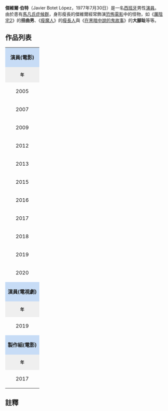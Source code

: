 {{Expand language|1=es|time=2020-10-30T16:33:18+00:00}}
{{Infobox person
| name = 賈維‧波特
| birth_name = Javier Botet López
| birth_date = {{Birth date and age|1977|07|30|df=y}}
| birth_place = [[西班牙|西班牙]][[雷亞爾城|雷亞爾城]]
| height = 198公分
| occupation = [[演員|演員]]
| years_active = 2005{{ndash}}至今
}}

'''傑維爾·伯特'''（Javier Botet López，1977年7月30日）是一名[[西班牙|西班牙]]男性[[演員|演員]]。由於患有[[馬凡氏症候群|馬凡氏症候群]]，身形瘦長的傑維爾經常飾演[[恐怖電影|恐怖電影]]中的怪物，如《[[厲陰宅2|厲陰宅2]]》的'''扭曲男'''、《[[瘦魔人|瘦魔人]]》的[[瘦長人|瘦長人]]與《[[在黑暗中說的鬼故事_(電影)|在黑暗中說的鬼故事]]》的'''大腳趾'''等等。

==作品列表==
{| class="wikitable" style="margin-left: yes; margin-right: no; border: none;"
|+ class="nowrap"| 
|-
|colspan=4 style="background-color:#c7dcf6;text-align:center;font-size:100%;"|'''演員(電影)'''
|-
|style="background-color:#efefef;text-align:center;font-size:80%;"|'''年'''||style="background-color:#efefef;text-align:center;font-size:80%;"|'''電影'''||style="background-color:#efefef;text-align:center;font-size:80%;"|'''角色'''||style="background-color:#efefef;text-align:center;font-size:80%;"|'''註釋'''
|-
|style="text-align:center;"|2005||{{tsl|en|Beneath Still Waters|寂靜的水域}}||style="text-align:center;"|Humanoid||style="text-align:center;"|<ref>{{cite film |author=Brian Yuzna, director.|others=Produced by Julio Fernández and Brian Yuzna. Screenplay by Mike Hostench and Angel Sala. Cinematography by Johnny Yebra.|editor=Nicolas Chaudeurge|date=October 24, 2005|title=Beneath Still Waters|title-link=Beneath Still Waters|medium= |language= |url=|access-date= |archive-url= |archive-date= |type=Motion picture |location= |publisher= Lionsgate.|id= |isbn= |oclc=123422932 |quote= |ref=|time=1hr 31min 51sec|time-caption=Botet's screen credit as a cast-member portraying the character "Humanoid" occurs at}}</ref>
|-
|style="text-align:center;"|2007||[[80分鐘死亡直播|錄到鬼]]||style="text-align:center;" rowspan="3"|{{tsl|en|Tristana Medeiros|特里斯坦納·米德羅斯|尼娜·米德羅斯}}||style="text-align:center;" rowspan="1"|<ref>{{cite film |author=Jaume Balagueró and Paco Plaza, directors.|others=Produced by Julio Fernández. Written by Paco Plaza, Luis A. Berdejo and Jaume Balagueró. Cinematography by Pablo Rosso.|editor=David Gallart|date=November 23, 2007|title=REC|title-link=REC (film)|medium= |language= |url=|access-date= |archive-url= |archive-date= |type=Motion picture |location= |publisher= A Filmax International/Castelao Production.|id= |isbn= |oclc=742079856 |quote= |ref=|time=1hr 14min 30sec|time-caption=Botet's screen credit as a cast-member portraying the character "Niña Medeiros" occurs at}}</ref>
|-
|style="text-align:center;"|2009||[[錄到鬼2：屍控|屍控]]||style="text-align:center;"|<ref name=rec>{{cite web |last1=Turek |first1=Ryan |title=Interview: Rec & Rec 2's Javier Botet |url=http://www.comingsoon.net/horror/news/715441-exclusive-interview-rec-rec-2s-javier-botet |website=ComingSoon.net |date=11 October 2009 |accessdate=2020-10-04 |archive-date=2019-12-15 |archive-url=https://web.archive.org/web/20191215184251/https://www.comingsoon.net/horror/news/715441-exclusive-interview-rec-rec-2s-javier-botet |dead-url=no }}</ref>
|-
|style="text-align:center;"|2012||[[錄到鬼3：腥嫁娘|錄到鬼：姻屍錄]]||
|-
|style="text-align:center;" rowspan="2"|2013||[[母侵|母侵]]||style="text-align:center;"|媽媽||style="text-align:center;"|<ref>{{cite film |author=Andy Muschietti, director.|others=Produced by Guillermo del Toro, Barbara Muschietti and J. Miles Dale. Story by Andy and Barbara Muschietti. Screenplay by Neil Cross with Andy and Barbara Muschietti. Director of Photography Antonio Riestra. Edited by Michele Conroy. Music by Fernando Velázquez.|date=January 8, 2013 |title-link=Mama (2013 film)|title=Mama|trans-title= |medium= |language= |url=|access-date= |archive-url= |archive-date= |type=Motion picture |location= |publisher=Universal Pictures Presents a De Milo and Toma 78 Production.|id= |isbn= |oclc=963425097 |quote= |ref=|time=1hr 35min 36sec|time-caption=Botet's screen credit as a cast-member portraying the character "Mama" occurs at}}</ref>
|-
|{{tsl|en|Witching & Bitching|女巫不該讓男人流淚}}||style="text-align:center;"|Luismi||style="text-align:center;"|<ref name=witching>{{cite web |last1=Abrams |first1=Simon |title=Witching & Bitching Movie Review |url=https://www.rogerebert.com/reviews/witching-and-bitching-2014 |website=RogerEbert.com |date=13 June 2014 |accessdate=2020-10-04 |archive-date=2020-08-10 |archive-url=https://web.archive.org/web/20200810081649/https://www.rogerebert.com/reviews/witching-and-bitching-2014 |dead-url=no }}</ref>
|-
|style="text-align:center;"|2015||[[腥紅山莊|腥紅山莊]]||style="text-align:center;"|{{font|text=Enola / Margaret / Pamela|size=100%}}||style="text-align:center;"|<ref>{{cite film |author=Guillermo Del Toro, director|others= Produced by Thomas Tull, Jon Jashni, Guillermo Del Toro and Callum Greene. Director of Photography Dan Laustsen. Edited by Bernat Vilaplana.  Written by Guillermo Del Toro & Matthew Robbins. Music by Fernando Valázquez.  |date=October 16, 2015|title=Crimson Peak|title-link=Crimson Peak|medium= |language= |url=|access-date= |archive-url= |archive-date= |type=Motion picture |location= |publisher=A Legendary/Universal Pictures Presentation/DDY Production |id= |isbn= |oclc=973019671 |quote= |ref=|time=1hr 53min 51sec|time-caption=Botet's screen credit as a cast-member portraying the characters "Enola", "Margaret" and "Pamela" occurs at}}</ref> 
|-
|style="text-align:center;" rowspan="3"|2016||{{tsl|en|The Other Side of the Door (2016 film)|鬼門開}}||style="text-align:center;"|Myrtu||style="text-align:center;"|<ref>{{cite film |author=Johannes Roberts, director.|others= Produced by Alexandre Aja, Rory Aitken and Ben Pugh. Written by Johannes Roberts and Ernest Riera. Music by Joseph Bishara. Edited by Baxter. Director of Photography Maxime Alexandre.|date=March 4, 2016 |title=The Other Side of the Door|title-link=The Other Side of the Door (2016 film)|medium= |language= |url=|access-date= |archive-url= |archive-date= |type=Motion picture |location= |publisher=Twentieth Century Fox Presents A 42/Fire Axe Pictures Production|id= |isbn= |oclc=947734083 |quote= |ref=|time=1hr 32min 28sec|time-caption=Botet's screen credit as a cast-member portraying the character "Myrtu" occurs at}}</ref> 
|-
|[[厲陰宅2|厲陰宅2]]||style="text-align:center;"|扭曲男||style="text-align:center;"|<ref>{{cite film |title=The Conjuring 2|title-link=The Conjuring 2|author=James Wan, director.|others=Produced by Rob Cowan, Peter Safran and James Wan. Written by Carey Hayes, Chad Hayes, James Wan and David Leslie Johnson.|publisher=A Warner Bros. release of a New Line Cinema Presentation, in association with RatPac-Dune Entertainment. A Safran Co./Atomic Monster Production. |url=|oclc=1043709662|type=Motion picture|time=2hr 10min 04sec |time-caption=Botet's screen credit as a cast-member portraying the character "Crooked Man" occurs at|date=June 10, 2016|language=en }}</ref>
|-
|{{tsl|en|Don't Knock Twice (film)|別敲兩次門}}||style="text-align:center;"|Ginger Special||style="text-align:center;"|<ref>{{cite film |title=Don't Knock Twice|title-link=Don't Knock Twice (2016 film)|author=Caradog W. James, director.|others=Written by Mark Huckerby and Nick Ostler. Music by James Edward Barker and Steve Moore. Cinematography by Adam Frisch. Edited by Matt Platts-Mills|publisher=A Seymour/Red & Black Films Production.|url= |oclc=984422413|type=Motion picture|time=1hr 31min 19sec|time-caption=Botet's screen credit as a cast-member portraying the character "Ginger Special" occurs at|date=September 22, 2016|language=}}</ref>
|-
|style="text-align:center;" rowspan="2"|2017||[[神鬼傳奇_(2017年電影)|神鬼傳奇]]||style="text-align:center;"|[[賽特|賽特]]||style="text-align:center;"|<ref>{{cite film |author=Alex Kurtzman, director.|others=Produced by Alex Kurtzman, Chris Morgan, Sean Daniel and Sarah Bradshaw. Screenplay by David Koepp, Christopher McQuarrie and Dylan Kussman.|date=May 22, 2017 |title=The Mummy |title-link=The Mummy (2017 film) |medium= |language= |url=|access-date= |archive-url= |archive-date= |type=Motion picture |location= |publisher=Universal Pictures in association with Perfect World Pictures. A Secret Hideout/Conspiracy Factory/Sean Daniel Company Production|id= |isbn= |oclc=995854743 |quote= |ref=|time=1hr 42min 05sec|time-caption=Botet's screen credit as a cast-member portraying the character "Set" occurs at}}</ref>
|-
|[[牠_(電影)|牠]]||style="text-align:center;"|Hobo / The Leper||style="text-align:center;"|<ref>{{cite film |author=Andy Muschietti, director.|others= Produced by Roy Lee, Dan Lin, Seth Grahame-Smith, David Katzenberg and Barbara Muschietti. Screenplay by Chase Palmer & Cary Fukunaga and Gary Dauberman. Music by Benjamin Wallfisch. Edited by Jason Ballantine. Cinematography by Chung-Hoon Chung.|date=September 8, 2017|title=It|title-link=It (2017 film) |medium= |language= |url=|access-date= |archive-url= |archive-date= |type=Motion picture |location= |publisher=New Line Cinema Presents in Association with RatPac-Dune Entertainment, A Vertigo Entertainment/Lin Pictures/KatzSmith Production.|id= |isbn= |oclc=1013560941 |quote= |ref=|time=2hr 11min 08sec |time-caption=Botet's screen credit as a cast-member portraying the character "Hobo" occurs at}}</ref>
|-
|style="text-align:center;" rowspan="3"|2018||[[陰兒房第4章：鎖命亡靈|陰兒房第4章：鎖命亡靈]]||style="text-align:center;"|KeyFace||style="text-align:center;"|<ref>{{cite film |author=Adam Robitel, director.|others= Produced by Jason Blum, Leigh Whannell, Oren Peli and James Wan. Written by Leigh Whannell. Cinematography by Toby Oliver. Edited by Timothy Alverson.|date=January 5, 2018|title=Insidious: The Last Key|title-link=Insidious: The Last Key |medium= |language= |url=|access-date= |archive-url= |archive-date= |type=Motion picture |location= |publisher=Universal Pictures Presents a Stage 6 Films Presentation of a Blumhouse/Oren Peli Production.|id= |isbn= |oclc=1041019442|quote= |ref=|time=1hr 39min 14sec|time-caption=Botet's screen credit as a cast-member portraying the character "Keyface" occurs at}}</ref>
|-
|[[瘦魔人|瘦魔人]]||style="text-align:center;"|[[瘦長人|瘦長人]]||style="text-align:center;"|<ref>{{cite film |author=Sylvain White, director.|others=Produced by Bradley J. Fischer, James Vanderbilt, William Sherak, Robyn Meisinger and Sarah Snow. Written by David Birke. Music by Ramin Djawadi and Brandon Campbell. Cinematography by Luca Del Puppo.|editor=Jake York|date=August 10, 2018|title=Slender Man|title-link=Slender Man (film)|type=Motion picture |publisher=A Screen Gems, Mythology Entertainment, Madhouse Entertainment, and It Is No Dream Entertainment production|id= |isbn= |oclc=1124455331 |quote= |ref=|time=1hr 28min 03sec|time-caption=Botet's screen credit as a cast-member portraying the character "Slender Man" occurs at}}</ref>
|-
|{{tsl|en|Mara (film)|夜驚 (電影)}}||style="text-align:center;"|Mara||style="text-align:center;"|<ref>{{cite web |last1=Barkan |first1=Jonathan |title=Exclusive: MARA Stills Reveal Javier Botet's Terrifying Titular Creature |url=https://www.dreadcentral.com/news/280275/exclusive-mara-stills-reveal-javier-botets-terrifying-titular-creature/ |website=Dread Central |accessdate= |date=August 1, 2018 |archive-date=2019-09-29 |archive-url=https://web.archive.org/web/20190929145014/https://www.dreadcentral.com/news/280275/exclusive-mara-stills-reveal-javier-botets-terrifying-titular-creature/ |dead-url=no }}</ref>
|-
|style="text-align:center;" rowspan="3"|2019||[[在黑暗中說的鬼故事_(電影)|在黑暗中說的鬼故事]]||style="text-align:center;"|大腳趾 ||style="text-align:center;"|<ref>{{cite web |last1=Stewart |first1=Lexi |title=Scary Stories to Tell in the Dark: Bringing the Monsters to Life with Practical FX at Spectral Motion |url=https://www.stanwinstonschool.com/blog/scary-stories-to-tell-in-the-dark-behind-the-scenes-special-makeup-effects-fx-spectral-motion-mike-elizalde |website=Stan Winston School of Character Arts |date=August 23, 2019 |accessdate=2020-10-04 |archive-date=2020-11-29 |archive-url=https://web.archive.org/web/20201129052906/https://www.stanwinstonschool.com/blog/scary-stories-to-tell-in-the-dark-behind-the-scenes-special-makeup-effects-fx-spectral-motion-mike-elizalde |dead-url=no }}</ref>
|-
|[[拍厲得|拍厲得]]||style="text-align:center;"|Entity||style="text-align:center;"|<ref name=pol>{{cite web |last1=Jordan |first1=Waylon |title=Long-Awaited 'Polaroid' Released in September |url=https://www.ihorror.com/long-awaited-polaroid-will-finally-be-released-in-september/ |website=iHorror |date=21 August 2019 |accessdate=2020-10-04 |archive-date=2020-03-01 |archive-url=https://web.archive.org/web/20200301092522/https://www.ihorror.com/long-awaited-polaroid-will-finally-be-released-in-september/ |dead-url=no }}</ref>
|-
|[[牠：第二章|牠：第二章]]||style="text-align:center;"|Hobo / The Witch||<ref>{{cite film|title=It Chapter Two|title-link=It Chapter Two|author=Andy Muschietti, director.|others=Produced by Barbara Muschietti, Dan Lin, Roy Lee. Screenplay by Gary Dauberman. Cinematography by Checco Varese. Edited by Jason Ballantine. Music by Benjamin Wallfisch.|publisher=A New Line Cinema, Double Dream, Vertigo Entertainment and Rideback Production.|date=September 6, 2019|time=2hr 45min 15sec|time-caption=Botet's screen credit as a cast-member portraying the characters "Hobo" and "The Witch" occurs at|type=Motion picture|oclc=1126676722}}</ref>
|- 
|style="text-align:center;" rowspan="1"|2020||{{tsl|en|His House|他的房子}}|| || 
|-
|colspan=4 style="background-color:#c7dcf6;text-align:center;font-size:100%;"|'''演員(電視劇)'''
|-
|style="background-color:#efefef;text-align:center;font-size:80%;"|'''年'''||style="background-color:#efefef;text-align:center;font-size:80%;"|'''集/劇名'''||style="background-color:#efefef;text-align:center;font-size:80%;"|'''角色'''||style="background-color:#efefef;text-align:center;font-size:80%;"|'''註釋'''
|-
|style="text-align:center;" rowspan="2"|2019||雷聲（The Sound of Thunder）<br><small>[[星際爭霸戰：發現號|星際爭霸戰：發現號]] (第2季第6集)</small>||style="text-align:center;"|Ba'ul species ||style="text-align:center;"|<ref name=std>{{cite web|last=Britt|first=Ryan|title=Star Trek: Discovery Star Doug Jones Reflects on Saru's Transformation and Red Angel|work=SyFy.com|date=February 22, 2019|url=https://www.syfy.com/syfywire/star-trek-discovery-star-doug-jones-reflects-on-sarus-transformation-and-red-angel|accessdate=February 27, 2019|archive-date=2020-10-19|archive-url=https://web.archive.org/web/20201019162611/https://www.syfy.com/syfywire/star-trek-discovery-star-doug-jones-reflects-on-sarus-transformation-and-red-angel|dead-url=no}}</ref>
|-
|漫漫長夜（The Long Night）<br><small>[[冰與火之歌：權力遊戲|冰與火之歌：權力遊戲]] (第8季第3集)</small>||style="text-align:center;"|  靈 ||style="text-align:center;"|<ref name=tln>{{Cite episode |title=The Long Night|episode-link=The Long Night (Game of Thrones)|url=|access-date=|series=Game of Thrones|series-link=Game of Thrones|first=|last=Miguel Sapochnik, director.|network=HBO|station=|date=April 28, 2019|season=8|series-no=|number=3|time=1hr 21min 53sec|time-caption=Botet's screen credit occurs at}}</ref>
|-
|colspan=4 style="background-color:#c7dcf6;text-align:center;font-size:100%;"|'''製作組(電影)'''
|-
|style="background-color:#efefef;text-align:center;font-size:80%;"|'''年'''||style="background-color:#efefef;text-align:center;font-size:80%;"|'''電影'''||style="background-color:#efefef;text-align:center;font-size:80%;"|'''頭銜'''||style="background-color:#efefef;text-align:center;font-size:80%;"|'''註釋'''
|-
|style="text-align:center;"|2017||[[異形：聖約|異形：聖約]]||style="text-align:center;"|[[動作捕捉|動作捕捉]]||style="text-align:center;"|<ref>{{cite film |author=Ridley Scott, director.|others= Produced by Ridley Scott, Mark Huffam, Michael Schaefer, David Giler and Walter Hill. Story by Jack Paglen and Michael Green. Screenplay by John Logan and Dante Harper. Director of Photography Dariusz Wolski. Edited by Pietro Scalia. Music by Jed Kurzel.|date=May 19, 2017 |title=Alien: Covenant |title-link=Alien: Covenant |medium= |language= |url=|access-date= |archive-url= |archive-date= |type=Motion picture |location= |publisher=20th Century Fox in association with TSG Entertainment, Brandywine, and Scott Free Productions|id= |isbn= |oclc=1001348614 |quote= |ref=|time=1hr 59min 07sec|time-caption=Botet's screen credit as a production crew-member with the title "Movement Artist (Motion Capture)" occurs at}}</ref>
|}

==註釋==
{{Reflist}}